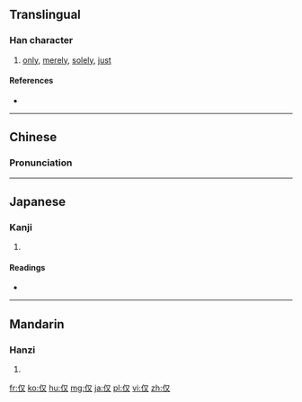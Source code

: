 {{also|僅}}
==Translingual==

===Han character===
{{Han char|rn=9|rad=人|as=02|sn=4|four=|canj=人水 (OE)|ids=⿰[[亻]][[又]]}}

# [[only]], [[merely]], [[solely]], [[just]]

====References====
* {{Han ref|kx=0091.130|dkj=00353|dj=0193.050|hdz=10110.040|uh=4EC5|ud=20165}}

----

==Chinese==
{{zh-hanzi-box|仅|[[僅]]}}

===Pronunciation===
{{zh-pron
|m=jǐn
|c=gan2
|mc=y
|oc=y
|ma=
|cat=adv
}}

----

==Japanese==

===Kanji===
{{ja-kanji|grade=|rs=人02}}

# {{defn|lang=ja|sort=人02}}

====Readings====
* {{ja-readings|on=[[ふ]] (fu), [[ど]] (do)|kun=}}

----

==Mandarin==

===Hanzi===
{{cmn-hanzi|tra=僅|pin=[[jǐn]] ([[jin3]])|wg=chin<sup>3</sup>}}

# {{defn|lang=cmn|sort=人02}}

[[fr:仅]]
[[ko:仅]]
[[hu:仅]]
[[mg:仅]]
[[ja:仅]]
[[pl:仅]]
[[vi:仅]]
[[zh:仅]]